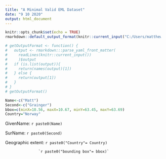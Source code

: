 ```yaml
---
title: "A Minimal Valid EML Dataset"
date: "9 10 2020"
output: html_document
---
```


```r
knitr::opts_chunk$set(echo = TRUE)
rmarkdown::default_output_format(knitr::current_input("C:/Users/matthew.grainger/Documents/Projects_in_development/LivingNorwayR/testmeta.Rmd"))$name

# getOutputFormat <- function() {
#   output <- rmarkdown:::parse_yaml_front_matter(
#     readLines(knitr::current_input())
#     )$output
#   if (is.list(output)){
#     return(names(output)[1])
#   } else {
#     return(output[1])
#   }
# }
# getOutputFormat()
```


```r
Name<-c("Matt")
Second<-c("Grainger")
bbox=c(minX=10.56, maxX=10.67, minY=63.45, maxY=63.69)
Country="Norway"

```

GivenName: `r paste0(Name)` 

SurName: `r paste0(Second)` 

Geographic extent: `r paste0("Country"= Country)`

                   `r paste0("bounding box"= bbox)`
                    
